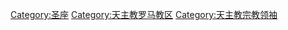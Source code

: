 {{Commons category|Cardinals}}
{{Catmore}}

[[Category:圣座|Category:圣座]]
[[Category:天主教罗马教区|Category:天主教罗马教区]]
[[Category:天主教宗教领袖|Category:天主教宗教领袖]]